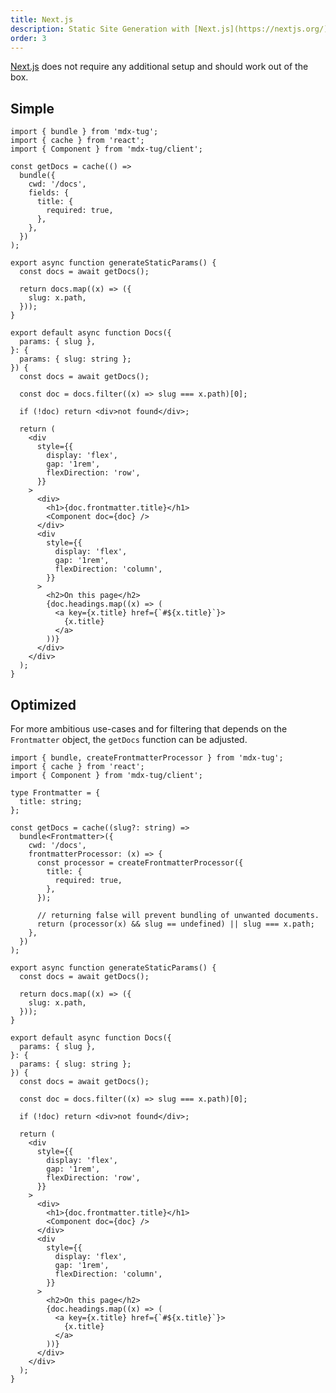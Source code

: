 ```yaml
---
title: Next.js
description: Static Site Generation with [Next.js](https://nextjs.org/)
order: 3
---
```


[Next.js](https://nextjs.org/) does not require any additional setup and should work out of the box.

## Simple

```tsx
import { bundle } from 'mdx-tug';
import { cache } from 'react';
import { Component } from 'mdx-tug/client';

const getDocs = cache(() =>
  bundle({
    cwd: '/docs',
    fields: {
      title: {
        required: true,
      },
    },
  })
);

export async function generateStaticParams() {
  const docs = await getDocs();

  return docs.map((x) => ({
    slug: x.path,
  }));
}

export default async function Docs({
  params: { slug },
}: {
  params: { slug: string };
}) {
  const docs = await getDocs();

  const doc = docs.filter((x) => slug === x.path)[0];

  if (!doc) return <div>not found</div>;

  return (
    <div
      style={{
        display: 'flex',
        gap: '1rem',
        flexDirection: 'row',
      }}
    >
      <div>
        <h1>{doc.frontmatter.title}</h1>
        <Component doc={doc} />
      </div>
      <div
        style={{
          display: 'flex',
          gap: '1rem',
          flexDirection: 'column',
        }}
      >
        <h2>On this page</h2>
        {doc.headings.map((x) => (
          <a key={x.title} href={`#${x.title}`}>
            {x.title}
          </a>
        ))}
      </div>
    </div>
  );
}
```

## Optimized

For more ambitious use-cases and for filtering that depends on the `Frontmatter` object, the `getDocs` function can be adjusted.

```tsx
import { bundle, createFrontmatterProcessor } from 'mdx-tug';
import { cache } from 'react';
import { Component } from 'mdx-tug/client';

type Frontmatter = {
  title: string;
};

const getDocs = cache((slug?: string) =>
  bundle<Frontmatter>({
    cwd: '/docs',
    frontmatterProcessor: (x) => {
      const processor = createFrontmatterProcessor({
        title: {
          required: true,
        },
      });

      // returning false will prevent bundling of unwanted documents.
      return (processor(x) && slug == undefined) || slug === x.path;
    },
  })
);

export async function generateStaticParams() {
  const docs = await getDocs();

  return docs.map((x) => ({
    slug: x.path,
  }));
}

export default async function Docs({
  params: { slug },
}: {
  params: { slug: string };
}) {
  const docs = await getDocs();

  const doc = docs.filter((x) => slug === x.path)[0];

  if (!doc) return <div>not found</div>;

  return (
    <div
      style={{
        display: 'flex',
        gap: '1rem',
        flexDirection: 'row',
      }}
    >
      <div>
        <h1>{doc.frontmatter.title}</h1>
        <Component doc={doc} />
      </div>
      <div
        style={{
          display: 'flex',
          gap: '1rem',
          flexDirection: 'column',
        }}
      >
        <h2>On this page</h2>
        {doc.headings.map((x) => (
          <a key={x.title} href={`#${x.title}`}>
            {x.title}
          </a>
        ))}
      </div>
    </div>
  );
}
```
